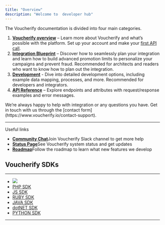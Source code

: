 ```yaml
---
title: "Overview"
description: "Welcome to  developer hub"
---
```


The Voucherify documentation is divided into four main categories.

1. **[Voucherify overview](./welcome-to-voucherify.mdx)** – Learn more about Voucherify and what’s possible with the platform. Set up your account and make your [first API call](/docs/getting-started).
2. **[Integration Blueprint](./integration-overview.mdx)** – Discover how to seamlessly plan your integration and learn how to build advanced promotion limits to personalize your campaigns and prevent fraud. Recommended for architects and readers who want to know how to plan out the integration.
3. **[Development](./welcome.mdx)** - Dive into detailed development options, including example data mapping, processes, and more. Recommended for developers and integrators.
4. **[API Reference](./introduction-1.mdx)** – Explore endpoints and attributes with request/response examples and error messages.

<Callout icon="notebook" color="#2196F3" iconType="regular">
  We’re always happy to help with integration or any questions you have. Get in touch with us through the [contact form](https://www.voucherify.io/contact-support).
</Callout>

***

Useful links

* [**Community Chat**](https://www.voucherify.io/community)Join Voucherify Slack channel to get more help 
* [**Status Page**](https://status.voucherify.io/)See Voucherify system status and get updates
* [**Roadmap**](https://roadmap.voucherify.io/tabs/4-under-development)Follow the roadmap to learn what new features we develop

## Voucherify SDKs

***

* [<img src="docs/svg/php.svg">](https://github.com/voucherifyio/voucherify-php-sdk)
* [PHP SDK](https://github.com/rspective/voucherify-php-sdk)
* [JS SDK](https://github.com/voucherifyio/voucherify-js-sdk)
* [RUBY SDK](https://github.com/rspective/voucherify-ruby-sdk)
* [JAVA SDK](https://github.com/rspective/voucherify-java-sdk)
* [dotNET SDK](https://github.com/voucherifyio/voucherify-dotNET-sdk)
* [PYTHON SDK](https://github.com/voucherifyio/voucherify-python-sdk)

***
